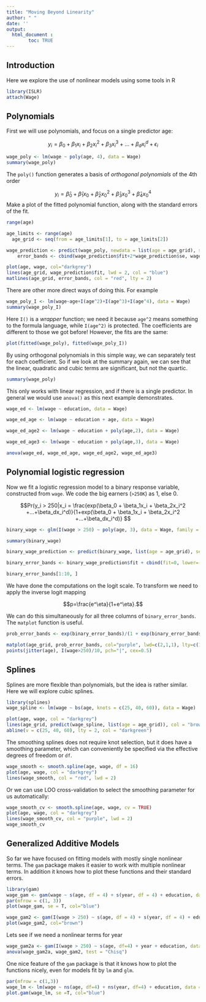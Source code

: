```yaml
---
title: "Moving Beyond Linearity"
author: " "
date: ''
output:
  html_document :
        toc: TRUE
---
```


\newpage

## Introduction

Here we explore the use of nonlinear models using some tools in R

```r
library(ISLR)
attach(Wage)
```

## Polynomials

First we will use polynomials, and focus on a single predictor age:

$$ y_i = \beta_0 + \beta_1x_i + \beta_2x_i^2 + \beta_3x_i^3 +...+\beta_dx_i^d + \epsilon_i $$

```r
wage_poly <- lm(wage ~ poly(age, 4), data = Wage)
summary(wage_poly)
```

The `poly()` function generates a basis of *orthogonal polynomials* of the 4th order

$$ y_i = \hat\beta_0 + \hat\beta_1x_0 + \hat\beta_2x_0^2 + \hat\beta_3x_0^3 + \hat\beta_4x_0^4$$
Make a plot of the fitted polynomial function, along with the standard errors of the fit.

```r
range(age)

age_limits <- range(age)
  age_grid <- seq(from = age_limits[1], to = age_limits[2])

wage_prediction <- predict(wage_poly, newdata = list(age = age_grid), se=TRUE)
    error_bands <- cbind(wage_prediction$fit+2*wage_prediction$se, wage_prediction$fit-2*wage_prediction$se)

plot(age, wage, col="darkgrey")
lines(age_grid, wage_prediction$fit, lwd = 2, col = "blue")
matlines(age_grid, error_bands, col = "red", lty = 2)
```

There are other more direct ways of doing this. For example

```r
wage_poly_I <- lm(wage~age+I(age^2)+I(age^3)+I(age^4), data = Wage)
summary(wage_poly_I)
```

Here `I()` is a *wrapper* function; we need it because `age^2` means something to the formula language, 
while `I(age^2)` is protected.
The coefficients are different to those we got before! However, the fits are the same:

```r
plot(fitted(wage_poly), fitted(wage_poly_I))
```

By using orthogonal polynomials in this simple way, we can separately test for each coefficient. So if we look at the summary again, we can see that the linear, quadratic and cubic terms are significant, but not the quartic.

```r
summary(wage_poly)
```

This only works with linear regression, and if there is a single predictor. In general we would use `anova()` as this next example demonstrates.

```r
wage_ed <- lm(wage ~ education, data = Wage)

wage_ed_age <- lm(wage ~ education + age, data = Wage)

wage_ed_age2 <- lm(wage ~ education + poly(age,2), data = Wage)

wage_ed_age3 <- lm(wage ~ education + poly(age,3), data = Wage)

anova(wage_ed, wage_ed_age, wage_ed_age2, wage_ed_age3)
```
\newpage

## Polynomial logistic regression

Now we fit a logistic regression model to a binary response variable, 
constructed from `wage`. We code the big earners (`>250K`) as 1, else 0.

$$Pr(y_i > 250|x_i = \frac{exp(\beta_0 + \beta_1x_i + \beta_2x_i^2 +...+\beta_dx_i^d)}{1+exp(\beta_0 + \beta_1x_i + \beta_2x_i^2 +...+\beta_dx_i^d)} $$

```r
binary_wage <- glm(I(wage > 250) ~ poly(age, 3), data = Wage, family = binomial)

summary(binary_wage)
```

```r
binary_wage_prediction <- predict(binary_wage, list(age = age_grid), se = T)

binary_error_bands <- binary_wage_prediction$fit + cbind(fit=0, lower=-2*binary_wage_prediction$se, upper=2*binary_wage_prediction$se)

binary_error_bands[1:10, ]
```

We have done the computations on the logit scale. To transform we need to apply the inverse logit mapping 

$$p=\frac{e^\eta}{1+e^\eta}.$$

We can do this simultaneously for all three columns of `binary_error_bands`. The `matplot` function is useful.

```r
prob_error_bands <- exp(binary_error_bands)/(1 + exp(binary_error_bands))

matplot(age_grid, prob_error_bands, col="purple", lwd=c(2,1,1), lty=c(1,2,2), type="l", ylim=c(0,0.1))
points(jitter(age), I(wage>250)/10, pch="|", cex=0.5)
```

\newpage

## Splines

Splines are more flexible than polynomials, but the idea is rather similar.
Here we will explore cubic splines.

```r
library(splines)
wage_spline <- lm(wage ~ bs(age, knots = c(25, 40, 60)), data = Wage)

plot(age, wage, col = "darkgrey")
lines(age_grid, predict(wage_spline, list(age = age_grid)), col = "brown", lwd = 2)
abline(v = c(25, 40, 60), lty = 2, col = "darkgreen")
```

The smoothing splines does not require knot selection, but it does have a smoothing parameter, which can conveniently be specified via the effective degrees of freedom or `df`.

```r
wage_smooth <- smooth.spline(age, wage, df = 16)
plot(age, wage, col = "darkgrey")
lines(wage_smooth, col = "red", lwd = 2)
```

Or we can use LOO cross-validation to select the smoothing parameter for us automatically:

```r
wage_smooth_cv <- smooth.spline(age, wage, cv = TRUE)
plot(age, wage, col = "darkgrey")
lines(wage_smooth_cv, col = "purple", lwd = 2)
wage_smooth_cv
```

## Generalized Additive Models

So far we have focused on fitting models with mostly single nonlinear terms.
The `gam` package makes it easier to work with multiple nonlinear terms. In addition it knows how to plot these functions and their standard errors.

```r
library(gam)
wage_gam <- gam(wage ~ s(age, df = 4) + s(year, df = 4) + education, data = Wage)
par(mfrow = c(1, 3))
plot(wage_gam, se = T, col="blue")
```

```r
wage_gam2 <- gam(I(wage > 250) ~ s(age, df = 4) + s(year, df = 4) + education, data = Wage, family = binomial)
plot(wage_gam2, col="brown")
```

Lets see if we need a nonlinear terms for year

```r
wage_gam2a <- gam(I(wage > 250) ~ s(age, df=4) + year + education, data = Wage, family=binomial)
anova(wage_gam2a, wage_gam2, test = "Chisq")
```

One nice feature of the `gam` package is that it knows how to plot the functions nicely, even for models fit by `lm` and `glm`.

```r
par(mfrow = c(1,3))
wage_lm <- lm(wage ~ ns(age, df=4) + ns(year, df=4) + education, data = Wage)
plot.gam(wage_lm, se =T, col="blue")
```
